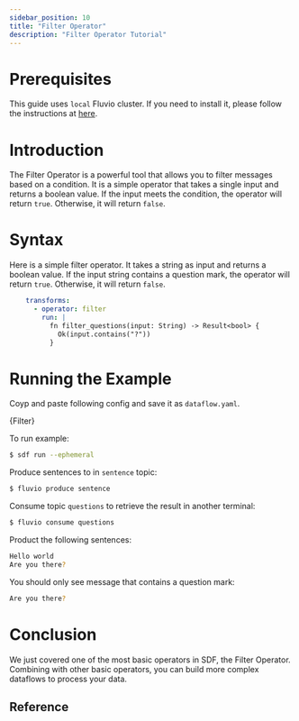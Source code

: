 ```yaml
---
sidebar_position: 10
title: "Filter Operator"
description: "Filter Operator Tutorial"
---
```



# Prerequisites

This guide uses `local` Fluvio cluster. If you need to install it, please follow the instructions at [here][installation].

# Introduction

The Filter Operator is a powerful tool that allows you to filter messages based on a condition.  It is a simple operator that takes a single input and returns a boolean value.  If the input meets the condition, the operator will return `true`.  Otherwise, it will return `false`.

# Syntax

Here is a simple filter operator.  It takes a string as input and returns a boolean value.  If the input string contains a question mark, the operator will return `true`.  Otherwise, it will return `false`.

```YAML
    transforms:
      - operator: filter
        run: |
          fn filter_questions(input: String) -> Result<bool> {
            Ok(input.contains("?"))
          }

```

# Running the Example

Coyp and paste following config and save it as `dataflow.yaml`.


<CodeBlock language="yaml">{Filter}</CodeBlock>


To run example:
```bash
$ sdf run --ephemeral
```

Produce sentences to in `sentence` topic:

```bash copy="fl"
$ fluvio produce sentence
```

Consume topic `questions` to retrieve the result in another terminal:

```bash copy="fl"
$ fluvio consume questions
```

Product the following sentences:
```bash
Hello world
Are you there?
```

You should only see message that contains a question mark:
```bash
Are you there?
```

# Conclusion

We just covered one of the most basic operators in SDF, the Filter Operator.  Combining with other basic operators, you can build more complex dataflows to process your data.


## Reference

[installation]: /docs/fluvio/quickstart#install-fluvio